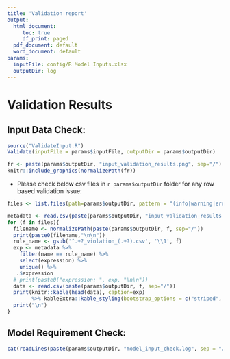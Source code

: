 ```yaml
---
title: 'Validation report'
output:
  html_document:
     toc: true
     df_print: paged
  pdf_document: default
  word_document: default
params:
  inputFile: config/R Model Inputs.xlsx
  outputDir: log
---
```


# Validation Results


## Input Data Check:

```r
source("ValidateInput.R")
Validate(inputFile = params$inputFile, outputDir = params$outputDir)
```

```r
fr <- paste(params$outputDir, "input_validation_results.png", sep="/")
knitr::include_graphics(normalizePath(fr))

```

-   Please check below csv files in `r params$outputDir` folder for any row based validation issue:


```r
files <- list.files(path=params$outputDir, pattern = "(info|warning|error).*.csv")

metadata <- read.csv(paste(params$outputDir, "input_validation_results.csv", sep="/"))
for (f in files){
  filename <- normalizePath(paste(params$outputDir, f, sep="/"))
  print(paste0(filename,"\n\n"))
  rule_name <- gsub('^.+?_violation_(.+?).csv', '\\1', f)
  exp <- metadata %>%
    filter(name == rule_name) %>%
    select(expression) %>%
    unique() %>% 
   .$expression
  # print(paste0("expression: ", exp, "\n\n"))
  data <- read.csv(paste(params$outputDir, f, sep="/"))
  print(knitr::kable(head(data), caption=exp) 
        %>% kableExtra::kable_styling(bootstrap_options = c("striped", "hover")))
  print("\n")
}
```

## Model Requirement Check:

```r
cat(readLines(paste(params$outputDir, "model_input_check.log", sep = "/")), sep = '\n')
```
